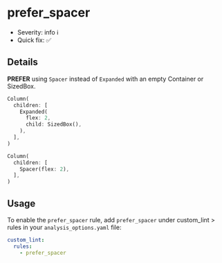 # prefer_spacer

- Severity: info ℹ️
- Quick fix: ✅

## Details

**PREFER** using `Spacer` instead of `Expanded` with an empty Container or SizedBox.

```dart title="Bad"
Column(
  children: [
    Expanded(
      flex: 2,
      child: SizedBox(),
    ),
  ],
)
```

```dart title="Good"
Column(
  children: [
    Spacer(flex: 2),
  ],
)
```

## Usage

To enable the `prefer_spacer` rule, add `prefer_spacer` under custom_lint > rules in your `analysis_options.yaml` file:

```yaml
custom_lint:
  rules:
    - prefer_spacer
```
